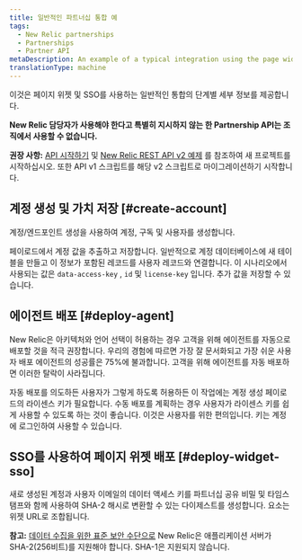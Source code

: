 ```yaml
---
title: 일반적인 파트너십 통합 예
tags:
  - New Relic partnerships
  - Partnerships
  - Partner API
metaDescription: An example of a typical integration using the page widget and SSO for New Relic partner accounts.
translationType: machine
---
```


이것은 페이지 위젯 및 SSO를 사용하는 일반적인 통합의 단계별 세부 정보를 제공합니다.

**New Relic 담당자가 사용해야 한다고 특별히 지시하지 않는 한 Partnership API는 조직에서 사용할 수 없습니다.**

**권장 사항:** [API 시작하기](/docs/apm/apis/requirements/new-relic-rest-api-v2-getting-started) 및 [New Relic REST API v2 예제](/docs/apis/rest-api-v2) 를 참조하여 새 프로젝트를 시작하십시오. 또한 API v1 스크립트를 해당 v2 스크립트로 마이그레이션하기 시작합니다.

## 계정 생성 및 가치 저장 [#create-account]

계정/엔드포인트 생성을 사용하여 계정, 구독 및 사용자를 생성합니다.

페이로드에서 계정 값을 추출하고 저장합니다. 일반적으로 계정 데이터베이스에 새 테이블을 만들고 이 정보가 포함된 레코드를 사용자 레코드와 연결합니다. 이 시나리오에서 사용되는 값은 `data-access-key` , `id` 및 `license-key` 입니다. 추가 값을 저장할 수 있습니다.

## 에이전트 배포 [#deploy-agent]

New Relic은 아키텍처와 언어 선택이 허용하는 경우 고객을 위해 에이전트를 자동으로 배포할 것을 적극 권장합니다. 우리의 경험에 따르면 가장 잘 문서화되고 가장 쉬운 사용자 배포 에이전트의 성공률은 75%에 불과합니다. 고객을 위해 에이전트를 자동 배포하면 이러한 탈락이 사라집니다.

자동 배포를 의도하든 사용자가 그렇게 하도록 허용하든 이 작업에는 계정 생성 페이로드의 라이센스 키가 필요합니다. 수동 배포를 계획하는 경우 사용자가 라이센스 키를 쉽게 사용할 수 있도록 하는 것이 좋습니다. 이것은 사용자를 위한 편의입니다. 키는 계정에 로그인하여 사용할 수 있습니다.

## SSO를 사용하여 페이지 위젯 배포 [#deploy-widget-sso]

새로 생성된 계정과 사용자 이메일의 데이터 액세스 키를 파트너십 공유 비밀 및 타임스탬프와 함께 사용하여 SHA-2 해시로 변환할 수 있는 다이제스트를 생성합니다. 요소는 위젯 URL로 조합됩니다.

**참고:** [데이터 수집을 위한 표준 보안 수단으로](/docs/accounts-partnerships/accounts/security/data-security) New Relic은 애플리케이션 서버가 SHA-2(256비트)를 지원해야 합니다. SHA-1은 지원되지 않습니다.